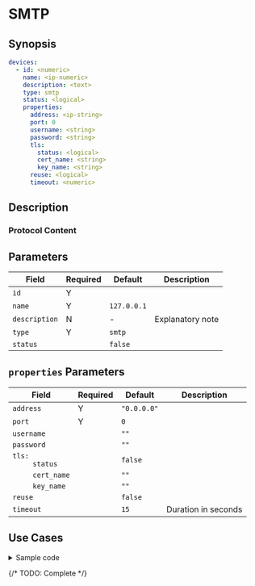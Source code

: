 # SMTP

## Synopsis

```yaml
devices:
  - id: <numeric>
    name: <ip-numeric>
    description: <text>
    type: smtp
    status: <logical>
    properties:
      address: <ip-string>
      port: 0
      username: <string>
      password: <string>
      tls:
        status: <logical>
        cert_name: <string>
        key_name: <string>
      reuse: <logical>
      timeout: <numeric>
```

## Description

### Protocol Content

## Parameters

|Field|Required|Default|Description|
|---|---|---|---|
|`id`|Y|||
|`name`|Y|`127.0.0.1`||
|`description`|N|-|Explanatory note|
|`type`|Y|`smtp`||
|`status`||`false`||

## `properties` Parameters

|Field|Required|Default|Description|
|---|---|---|---|
|`address`|Y|`"0.0.0.0"`||
|`port`|Y|`0`||
|`username`||`""`||
|`password`||`""`||
|<dt>`tls:`</dt><dd>`status`</dd>||`false`||
|<dd>`cert_name`</dd>||`""`||
|<dd>`key_name`</dd>||`""`||
|`reuse`||`false`||
|`timeout`||`15`|Duration in seconds|

## Use Cases

<details>
<summary>Sample code</summary>
```yaml
```
</details>

{/* TODO: Complete */}